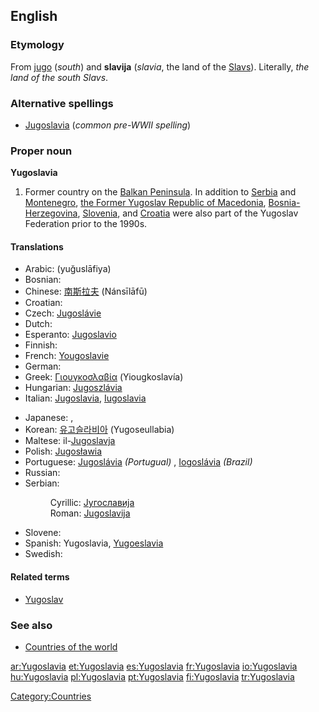 ==English==
{{wikipedia}}

===Etymology===
From {{SH.}} [[jug]]o (''south'') and '''slavija''' (''slavia'', the land of the [[Slav]]s).  Literally, ''the land of the south Slavs''.

===Alternative spellings===
* [[Jugoslavia]] (''common pre-WWII spelling'')

===Proper noun===
'''Yugoslavia'''

# Former country on the [[Balkan Peninsula]]. In addition to [[Serbia]] and [[Montenegro]], [[Macedonia|the Former Yugoslav Republic of Macedonia]], [[Bosnia and Herzegovina|Bosnia-Herzegovina]], [[Slovenia]], and [[Croatia]] were also part of the Yugoslav Federation prior to the 1990s.

====Translations====
{{top}}
* Arabic: {{ARchar|[[يوغوسلافيا]]}} (yuğuslāfiya) {{f}}
* Bosnian: {{t-|bs|Jugoslavija|f}}
* Chinese: [[南斯拉夫]] (Nánsīlāfū)
* Croatian: {{t-|hr|Jugoslavija|f}}
* Czech: [[Jugoslávie#Czech|Jugoslávie]] {{f}}
* Dutch: {{t-|nl|Joegoslavië}}
* Esperanto: [[Jugoslavio]]
* Finnish: {{t+|fi|Jugoslavia}}
* French: [[Yougoslavie]] {{f}}
* German: {{t-|de|Jugoslavien|n}}
* Greek: [[Γιουγκοσλαβία]] (Yiougkoslavía) {{f}}
* Hungarian: [[Jugoszlávia]]
* Italian: [[Jugoslavia]], [[Iugoslavia]] {{f}}
{{mid}}
* Japanese: {{t-|ja|ユーゴスラビア|tr=Yūgosurabia|sc=Jpan}}, {{t-|ja|ユーゴスラヴィア|tr=Yūgosuravia|sc=Jpan}}
* Korean: [[유고슬라비아]] (Yugoseullabia)
* Maltese: il-[[Jugoslavja]]
* Polish: [[Jugosławia]] {{f}}
* Portuguese: [[Jugoslávia]] ''(Portugual)'' {{f}}, [[Iogoslávia]] ''(Brazil)'' {{f}}
* Russian: {{t+|ru|Югославия|f|tr=Jugoslávija|sc=Cyrl}}
* Serbian:
*: Cyrillic: [[Југославија#Serbian|Југославија]] {{f}}
*: Roman: [[Jugoslavija#Serbian|Jugoslavija]] {{f}}
* Slovene: {{t+|sl|Jugoslavija|f}}
* Spanish: Yugoslavia, [[Yugoeslavia]] {{f}}
* Swedish: {{t+|sv|Jugoslavien}}
{{bottom}}

====Related terms====
*[[Yugoslav]]

===See also===
*[[Appendix:Countries of the world|Countries of the world]]

[[Category:Countries]]

[[ar:Yugoslavia]]
[[et:Yugoslavia]]
[[es:Yugoslavia]]
[[fr:Yugoslavia]]
[[io:Yugoslavia]]
[[hu:Yugoslavia]]
[[pl:Yugoslavia]]
[[pt:Yugoslavia]]
[[fi:Yugoslavia]]
[[tr:Yugoslavia]]